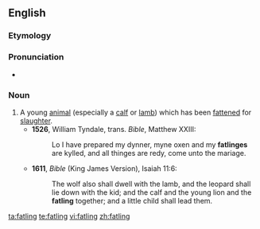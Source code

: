 ==English==

===Etymology===
{{suffix|fat|ling}}

===Pronunciation===
*{{a|UK}} {{IPA|/ˈfatlɪŋ/}}

===Noun===
{{en-noun}}

# A young [[animal]] (especially a [[calf]] or [[lamb]]) which has been [[fatten]]ed for [[slaughter]].
#*'''1526''', William Tyndale, trans. ''Bible'', Matthew XXIII:
#*:Lo I have prepared my dynner, myne oxen and my '''fatlinges''' are kylled, and all thinges are redy, come unto the mariage.
#*'''1611''', ''Bible'' (King James Version), Isaiah 11:6:
#*:The wolf also shall dwell with the lamb, and the leopard shall lie down with the kid; and the calf and the young lion and the '''fatling''' together; and a little child shall lead them.

[[ta:fatling]]
[[te:fatling]]
[[vi:fatling]]
[[zh:fatling]]
